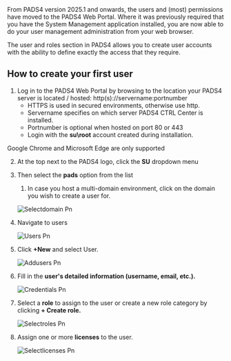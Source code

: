 <Info>
  From PADS4 version 2025.1 and onwards, the users and (most) permissions have moved to the PADS4 Web Portal. Where it was previously required that you have the System Management application installed, you are now able to do your user management administration from your web browser.
</Info>

The user and roles section in PADS4 allows you to create user accounts with the ability to define exactly the access that they require.

## **How to create your first user**

1. Log in to the PADS4 Web Portal by browsing to the location your PADS4 server is located / hosted: http(s)://servername:portnumber
   - HTTPS is used in secured environments, otherwise use http.
   - Servername specifies on which server PADS4 CTRL Center is installed.
   - Portnumber is optional when hosted on port 80 or 443
   - Login with the **su\\root** account created during installation.

<Warning>
  Google Chrome and Microsoft Edge are only supported
</Warning>

2. At the top next to the PADS4 logo, click the **SU** dropdown menu
3. Then select the **pads** option from the list
   1. In case you host a multi-domain environment, click on the domain you wish to create a user for.

   ![Selectdomain Pn](/images/ctrl-centre/accountcreation/Selectdomain.png)
4. Navigate to users

   ![Users Pn](/images/ctrl-centre/accountcreation/Users.png)
5. Click **\+New** and select User.

   ![Addusers Pn](/images/ctrl-centre/accountcreation/Addusers.png)
6. Fill in the **user's detailed information (username, email, etc.).**

   ![Credentials Pn](/images/ctrl-centre/accountcreation/Credentials.png)
7. Select a **role** to assign to the user or create a new role category by clicking **\+ Create role.**

   ![Selectroles Pn](/images/ctrl-centre/accountcreation/Selectroles.png)
8. Assign one or more **licenses** to the user.

   ![Selectlicenses Pn](/images/ctrl-centre/accountcreation/Selectlicenses.png)